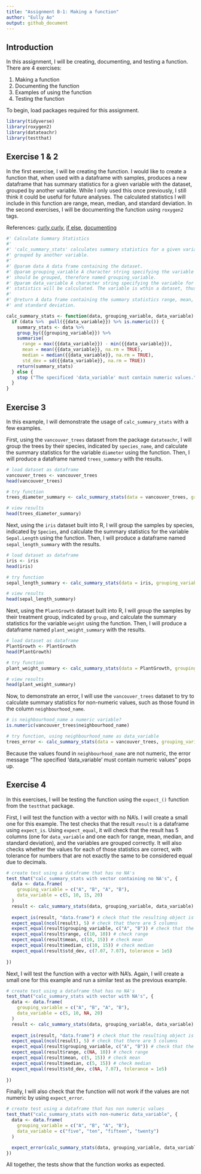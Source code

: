 ```yaml
---
title: "Assignment B-1: Making a function"
author: "Eully Ao"
output: github_document
---
```


## Introduction

In this assignment, I will be creating, documenting, and testing a function. There are 4 exercises:

1.  Making a function
2.  Documenting the function
3.  Examples of using the function
4.  Testing the function

To begin, load packages required for this assignment.

```r
library(tidyverse)
library(roxygen2)
library(datateachr)
library(testthat)
```

## Exercise 1 & 2

In the first exercise, I will be creating the function. I would like to create a function that, when used with a dataframe with samples, produces a new dataframe that has summary statistics for a given variable with the dataset, grouped by another variable. While I only used this once previously, I still think it could be useful for future analyses. The calculated statistics I will include in this function are range, mean, median, and standard deviation. In the second exercises, I will be documenting the function using `roxygen2` tags.

References: [curly curly](https://dcl-prog.stanford.edu/tidy-eval-basics.htmlhttps://dcl-prog.stanford.edu/tidy-eval-basics.html), [if else](https://www.datamentor.io/r-programming/if-else-statement), [documenting](https://cran.r-project.org/web/packages/roxygen2/vignettes/rd.html)

```r

#' Calculate Summary Statistics
#'
#' 'calc_summary_stats' calculates summary statistics for a given variable within a dataset, 
#' grouped by another variable.
#'
#' @param data A data frame containing the dataset.
#' @param grouping_variable A character string specifying the variable by which the data 
#' should be grouped, therefore named grouping_variable.
#' @param data_variable A character string specifying the variable for which summary 
#' statistics will be calculated. The variable is wthin a dataset, thus named data_variable.
#'
#' @return A data frame containing the summary statistics range, mean, median, 
#' and standard deviation.

calc_summary_stats <- function(data, grouping_variable, data_variable) { 
  if (data %>%  pull({{data_variable}}) %>% is.numeric()) {
    summary_stats <- data %>%
    group_by({{grouping_variable}}) %>%
    summarise( 
      range = max({{data_variable}}) - min({{data_variable}}),
      mean = mean({{data_variable}}, na.rm = TRUE),
      median = median({{data_variable}}, na.rm = TRUE),
      std_dev = sd({{data_variable}}, na.rm = TRUE))
    return(summary_stats)
  } else {
    stop ("The specificed 'data_variable' must contain numeric values.")
  }
}

```

## Exercise 3

In this example, I will demonstrate the usage of `calc_summary_stats` with a few examples.

First, using the `vancouver_trees` dataset from the package `datateachr`, I will group the trees by their species, indicated by `species_name`, and calculate the summary statistics for the variable `diameter` using the function. Then, I will produce a dataframe named `trees_summary` with the results.

```r

# load dataset as dataframe
vancouver_trees <- vancouver_trees
head(vancouver_trees)

# try function
trees_diameter_summary <- calc_summary_stats(data = vancouver_trees, grouping_variable = species_name, data_variable = diameter)

# view results
head(trees_diameter_summary)
```

Next, using the `iris` dataset built into R, I will group the samples by species, indicated by `Species`, and calculate the summary statistics for the variable `Sepal.Length` using the function. Then, I will produce a dataframe named `sepal_length_summary` with the results.

```r

# load dataset as dataframe
iris <- iris
head(iris)

# try function
sepal_length_summary <- calc_summary_stats(data = iris, grouping_variable = Species, data_variable = Sepal.Length)

# view results
head(sepal_length_summary)

```

Next, using the `PlantGrowth` dataset built into R, I will group the samples by their treatment group, indicated by `group`, and calculate the summary statistics for the variable `weight` using the function. Then, I will produce a dataframe named `plant_weight_summary` with the results.

```r

# load dataset as dataframe
PlantGrowth <- PlantGrowth
head(PlantGrowth)

# try function
plant_weight_summary <- calc_summary_stats(data = PlantGrowth, grouping_variable = group, data_variable = weight)

# view results
head(plant_weight_summary)

```

Now, to demonstrate an error, I will use the `vancouver_trees` dataset to try to calculate summary statistics for non-numeric values, such as those found in the column `neighbourhood_name`.

```r

# is neighbourhood_name a numeric variable? 
is.numeric(vancouver_trees$neighbourhood_name)

# try function, using neighbourhood_name as data_variable
trees_error <- calc_summary_stats(data = vancouver_trees, grouping_variable = species, data_variable = neighbourhood_name)

```

Because the values found in `neighbourhood_name` are not numeric, the error message "The specified 'data_variable' must contain numeric values" pops up.

## Exercise 4

In this exercises, I will be testing the function using the `expect_()` function from the `testthat` package.

First, I will test the function with a vector with no NA's. I will create a small one for this example. The test checks that the result `result` is a dataframe using `expect_is`. Using `expect_equal`, it will check that the result has 5 columns (one for `data_variable` and one each for range, mean, median, and standard deviation), and the variables are grouped correctly. It will also checks whether the values for each of those statistics are correct, with tolerance for numbers that are not exactly the same to be considered equal due to decimals.

```r

# create test using a dataframe that has no NA's
test_that("calc_summary_stats with vector containing no NA's", {
  data <- data.frame(
    grouping_variable = c("A", "B", "A", "B"),
    data_variable = c(5, 10, 15, 20)
  )
  result <- calc_summary_stats(data, grouping_variable, data_variable)
  
  expect_is(result, "data.frame") # check that the resulting object is a dataframe
  expect_equal(ncol(result), 5) # check that there are 5 columns
  expect_equal(result$grouping_variable, c("A", "B")) # check that the samples are grouped correctly
  expect_equal(result$range, c(10, 10)) # check range 
  expect_equal(result$mean, c(10, 15)) # check mean 
  expect_equal(result$median, c(10, 15)) # check median
  expect_equal(result$std_dev, c(7.07, 7.07), tolerance = 1e5)
  
})
```

Next, I will test the function with a vector with NA's. Again, I will create a small one for this example and run a similar test as the previous example.

```r

# create test using a dataframe that has no NA's
test_that("calc_summary_stats with vector with NA's", {
  data <- data.frame(
    grouping_variable = c("A", "B", "A", "B"),
    data_variable = c(5, 10, NA, 20)
  )
  result <- calc_summary_stats(data, grouping_variable, data_variable)
  
  expect_is(result, "data.frame") # check that the resulting object is a dataframe
  expect_equal(ncol(result), 5) # check that there are 5 columns
  expect_equal(result$grouping_variable, c("A", "B")) # check that the samples are grouped correctly
  expect_equal(result$range, c(NA, 10)) # check range 
  expect_equal(result$mean, c(5, 15)) # check mean 
  expect_equal(result$median, c(5, 15)) # check median
  expect_equal(result$std_dev, c(NA, 7.07), tolerance = 1e5)
  
})
```

Finally, I will also check that the function will not work if the values are not numeric by using `expect_error`.

```r

# create test using a dataframe that has non numeric values
test_that("calc_summary_stats with non-numeric data_variable", {
  data <- data.frame(
    grouping_variable = c("A", "B", "A", "B"),
    data_variable = c("five", "ten", "fifteen", "twenty")
  )

  expect_error(calc_summary_stats(data, grouping_variable, data_variable))
})
```

All together, the tests show that the function works as expected.
